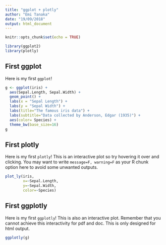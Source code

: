 ```yaml
---
title: "ggplot + plotly"
author: "Emi Tanaka"
date: "19/09/2018"
output: html_document
---
```


```r
knitr::opts_chunk$set(echo = TRUE)
```

```r
library(ggplot2)
library(plotly)
```

## First ggplot 

Here is my first `ggplot`!

```r
g <- ggplot(iris) +
  aes(Sepal.Length, Sepal.Width) +
  geom_point() +
  labs(x = "Sepal Length") +
  labs(y = "Sepal Width") +
  labs(title="The famous iris data") + 
  labs(subtitle="Data collected by Anderson, Edgar (1935)") +
  aes(color= Species) +
  theme_bw(base_size=16)
g
```

## First plotly 

Here is my first `plotly`! This is an interactive plot so try hovering it over and clicking. You may want to write `message=F, warning=F` as your R chunk option here to avoid some unwanted outputs. 

```r
plot_ly(iris, 
        x=~Sepal.Length, 
        y=~Sepal.Width, 
        color=~Species)
```

## First ggplotly

Here is my first `ggplotly`! This is also an interactive plot. Remember that you cannot achieve this interactivity for pdf and doc. This is only designed for html output.

```r
ggplotly(g)
```